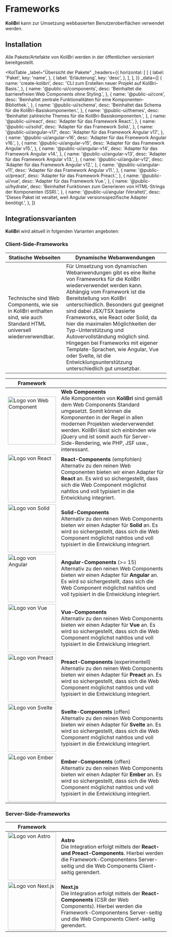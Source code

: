 
# Frameworks

<KolAlert _type="success" _variant="card">
	<b>KoliBri</b> kann zur Umsetzung webbasierten Benutzeroberflächen verwendet werden.
</KolAlert>

## Installation

Alle Pakete/Artefakte von KoliBri werden in der öffentlichen <KolLink _label="NPM-Registry" _href="https://www.npmjs.com/search?q=%40public-ui" _target="_blank" /> versioniert bereitgestellt.

<KolTable
	_label="Übersicht der Pakete"
	_headers={{
		horizontal: [
			[
				{
					label: 'Paket',
					key: 'name',
				},
				{
					label: 'Erläuterung',
					key: 'desc',
				},
			],
		],
	}}
	_data={[
		{
			name: 'create-kolibri',
			desc: 'CLI zum Erstellen neuer Projekt auf KoliBri-Basis.',
		},
		{
			name: '@public-ui/components',
			desc: 'Beinhaltet die barrierefreien Web Components ohne Styling.',
		},
		{
			name: '@public-ui/core',
			desc: 'Beinhaltet zentrale Funktionalitäten für eine Komponenten-Bibliothek.',
		},
		{
			name: '@public-ui/schema',
			desc: 'Beinhaltet das Schema für die KoliBri-Basiskomponenten.',
		},
		{
			name: '@public-ui/themes',
			desc: 'Beinhaltet zahlreiche Themes für die KoliBri-Basiskomponenten.',
		},
		{
			name: '@public-ui/react',
			desc: 'Adapter für das Framework React.',
		},
		{
			name: '@public-ui/solid',
			desc: 'Adapter für das Framework Solid.',
		},
		{
			name: '@public-ui/angular-v17',
			desc: 'Adapter für das Framework Angular v17.',
		},
		{
			name: '@public-ui/angular-v16',
			desc: 'Adapter für das Framework Angular v16.',
		},
		{
			name: '@public-ui/angular-v15',
			desc: 'Adapter für das Framework Angular v15.',
		},
		{
			name: '@public-ui/angular-v14',
			desc: 'Adapter für das Framework Angular v14.',
		},
		{
			name: '@public-ui/angular-v13',
			desc: 'Adapter für das Framework Angular v13.',
		},
		{
			name: '@public-ui/angular-v12',
			desc: 'Adapter für das Framework Angular v12.',
		},
		{
			name: '@public-ui/angular-v11',
			desc: 'Adapter für das Framework Angular v11.',
		},
		{
			name: '@public-ui/preact',
			desc: 'Adapter für das Framework Preact.',
		},
		{
			name: '@public-ui/vue',
			desc: 'Adapter für das Framework Vue.',
		},
		{
			name: '@public-ui/hydrate',
			desc: 'Beinhaltet Funktionen zum Generieren von HTML-Strings der Komponenten (SSR).',
		},
		{
			name: '@public-ui/angular (Veraltet)',
			desc: 'Dieses Paket ist veraltet, weil Angular versionsspezifische Adapter benötigt.',
		},
	]}
></KolTable>

## Integrationsvarianten

<b>KoliBri</b> wird aktuell in folgenden Varianten angeboten:

### Client-Side-Frameworks

| Statische Webseiten                                                                                                    | Dynamische Webanwendungen                                                                                                                                                                                                                                                                                                                                                                                                                                                                                                                         |
| ---------------------------------------------------------------------------------------------------------------------- | ------------------------------------------------------------------------------------------------------------------------------------------------------------------------------------------------------------------------------------------------------------------------------------------------------------------------------------------------------------------------------------------------------------------------------------------------------------------------------------------------------------------------------------------------- |
| Technische sind Web Components, wie sie in KoliBri enthalten sind, wie auch Standard HTML universell wiederverwendbar. | Für Umsetzung von dynamischen Webanwendungen gibt es eine Reihe von Frameworks für die KoliBri wiederverwendet werden kann. Abhängig vom Framework ist die Bereitstellung von KoliBri unterschiedlich. Besonders gut geeignet sind dabei JSX/TSX basierte Frameworks, wie React oder Solid, da hier die maximalen Möglichkeiten der Typ-Unterstützung und Autovervollständung möglich sind. Hingegen bei Frameworks mit eigener Template-Sprachen, wie Angular, Vue oder Svelte, ist die Entwicklungsunterstützung unterschiedlich gut umsetzbar. |

| Framework                                                                       |                                                                                                                                                                                                                                                                                                                                                                         |
| ------------------------------------------------------------------------------- | ----------------------------------------------------------------------------------------------------------------------------------------------------------------------------------------------------------------------------------------------------------------------------------------------------------------------------------------------------------------------- |
| <img src="/assets/webcomponent.png" width="150" alt="Logo von Web Component" /> | <b>Web Components</b><br/>Alle Komponenten von <b>KoliBri</b> sind gemäß dem Web Components Standard umgesetzt. Somit können die Komponenten in der Regel in allen modernen Projekten wiederverwendet werden. <kol-alert _type="info">KoliBri lässt sich einbinden wie jQuery und ist somit auch für Server-Side-Rendering, wie PHP, JSF usw., interessant.</kol-alert> |
| <img src="/assets/react.png" width="150" alt="Logo von React" />                | <b>React-Components</b> (empfohlen)<br/>Alternativ zu den reinen Web Componenten bieten wir einen Adapter für **React** an. Es wird so sichergestellt, dass sich die Web Component möglichst nahtlos und voll typisiert in die Entwicklung integriert.                                                                                                                  |
| <img src="/assets/solid.png" width="150" alt="Logo von Solid" />                | <b>Solid-Components</b><br/>Alternativ zu den reinen Web Components bieten wir einen Adapter für **Solid** an. Es wird so sichergestellt, dass sich die Web Component möglichst nahtlos und voll typisiert in die Entwicklung integriert.                                                                                                                               |
| <img src="/assets/angular.png" width="150" alt="Logo von Angular" />            | <b>Angular-Components</b> (>= 15)<br/>Alternativ zu den reinen Web Components bieten wir einen Adapter für **Angular** an. Es wird so sichergestellt, dass sich die Web Component möglichst nahtlos und voll typisiert in die Entwicklung integriert.                                                                                                                   |
| <img src="/assets/vue.png" width="150" alt="Logo von Vue" />                    | <b>Vue-Components</b> <br/>Alternativ zu den reinen Web Components bieten wir einen Adapter für **Vue** an. Es wird so sichergestellt, dass sich die Web Component möglichst nahtlos und voll typisiert in die Entwicklung integriert.                                                                                                                                  |
| <img src="/assets/preact.png" width="150" alt="Logo von Preact" />              | <b>Preact-Components</b> (experimentell)<br/>Alternativ zu den reinen Web Components bieten wir einen Adapter für **Preact** an. Es wird so sichergestellt, dass sich die Web Component möglichst nahtlos und voll typisiert in die Entwicklung integriert.                                                                                                             |
| <img src="/assets/svelte.png" width="150" alt="Logo von Svelte" />              | <b>Svelte-Components</b> (offen)<br/>Alternativ zu den reinen Web Components bieten wir einen Adapter für **Svelte** an. Es wird so sichergestellt, dass sich die Web Component möglichst nahtlos und voll typisiert in die Entwicklung integriert.                                                                                                                     |
| <img src="/assets/ember.png" width="150" alt="Logo von Ember" />                | <b>Ember-Components</b> (offen)<br/>Alternativ zu den reinen Web Components bieten wir einen Adapter für **Ember** an. Es wird so sichergestellt, dass sich die Web Component möglichst nahtlos und voll typisiert in die Entwicklung integriert.                                                                                                                       |

### Server-Side-Frameworks

| Framework                                                            |                                                                                                                                                                                                                  |
| -------------------------------------------------------------------- | ---------------------------------------------------------------------------------------------------------------------------------------------------------------------------------------------------------------- |
| <img src="/assets/astro.png" width="150" alt="Logo von Astro" />     | <b>Astro</b><br/>Die Integration erfolgt mittels der <b>React- und Preact-Components</b>. Hierbei werden die Framework-Componentens Server-seitig und die Web Components Client-seitig gerendert.                |
| <img src="/assets/next.js.png" width="150" alt="Logo von Next.js" /> | <b>Next.js</b><br/>Die Integration erfolgt mittels der <b>React-Components</b> (CSR der Web Components). Hierbei werden die Framework-Componentens Server-seitig und die Web Components Client-seitig gerendert. |
